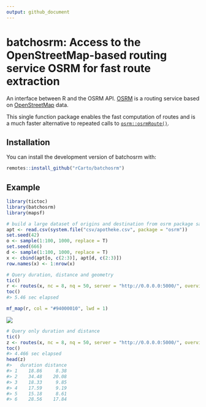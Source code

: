 ```yaml
---
output: github_document
---
```



# batchosrm: Access to the OpenStreetMap-based routing service OSRM for fast route extraction

<!-- badges: start -->
<!-- badges: end -->

An interface between R and the OSRM API. [OSRM](https://github.com/Project-OSRM/osrm-backend) is a routing service based on [OpenStreetMap](http://project-osrm.org) data.   

This single function package enables the fast computation of routes and is a much faster alternative to repeated calls to [`osrm::osrmRoute()`](https://github.com/riatelab/osrm). 


## Installation

You can install the development version of batchosrm with:

``` r
remotes::install_github("rCarto/batchosrm")
```

## Example

``` r
library(tictoc)
library(batchosrm)
library(mapsf)

# build a large dataset of origins and destination from osrm package sample dataset
apt <- read.csv(system.file("csv/apotheke.csv", package = "osrm"))
set.seed(42)
o <- sample(1:100, 1000, replace = T)
set.seed(666)
d <- sample(1:100, 1000, replace = T)
x <- cbind(apt[o, c(2:3)], apt[d, c(2:3)])
row.names(x) <- 1:nrow(x)

# Query duration, distance and geometry
tic()
r <- routes(x, nc = 8, nq = 50, server = "http://0.0.0.0:5000/", overview = "full")
toc()
#> 5.46 sec elapsed

mf_map(r, col = "#94000010", lwd = 1)
```
![](https://i.imgur.com/r9rDFbR.png)<!-- -->

``` r
# Query only duration and distance
tic()
z <- routes(x, nc = 8, nq = 50, server = "http://0.0.0.0:5000/", overview = FALSE)
toc()
#> 4.466 sec elapsed
head(z)
#>   duration distance
#> 1    18.86     8.38
#> 2    34.48    20.08
#> 3    18.33     9.85
#> 4    17.59     9.19
#> 5    15.18     8.61
#> 6    28.56    17.84
```
